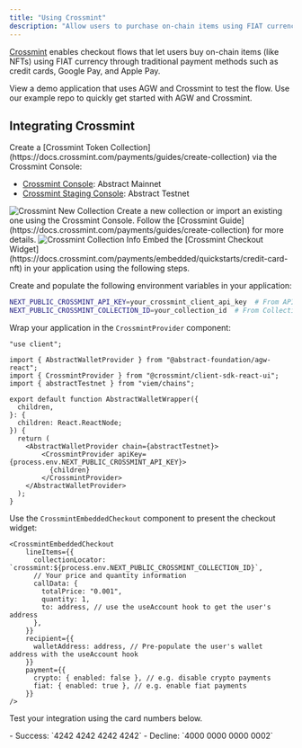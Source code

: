 ```yaml
---
title: "Using Crossmint"
description: "Allow users to purchase on-chain items using FIAT currencies via Crossmint."
---
```


[Crossmint](https://www.crossmint.com/) enables checkout flows that let users buy on-chain items (like NFTs) using FIAT currency through traditional payment methods such as credit cards, Google Pay, and Apple Pay.

<CardGroup cols={2}>
  <Card title="AGW Crossmint Demo Application" icon="play" href="https://crossmint.demos.abs.xyz/">
    View a demo application that uses AGW and Crossmint to test the flow.
  </Card>
  <Card title="AGW Crossmint Example Repo" icon="github" href="https://github.com/Abstract-Foundation/examples/tree/main/crossmint">
    Use our example repo to quickly get started with AGW and Crossmint.
  </Card>
</CardGroup>

## Integrating Crossmint

<Steps>
  <Step title="Create a Crossmint Token Collection">
Create a [Crossmint Token Collection](https://docs.crossmint.com/payments/guides/create-collection) via the Crossmint Console:

- [Crossmint Console](https://staging.crossmint.com/console): Abstract Mainnet
- [Crossmint Staging Console](https://staging.crossmint.com/console): Abstract Testnet

<Frame>
    <img src="/images/crossmint-1-new-collection.jpg" alt="Crossmint New Collection" />
</Frame>

</Step>

<Step title="Configure the Collection">
    Create a new collection or import an existing one using the Crossmint Console. Follow the [Crossmint Guide](https://docs.crossmint.com/payments/guides/create-collection) for more details.

<Frame>
    <img src="/images/crossmint-2-collection-info.jpg" alt="Crossmint Collection Info" />
</Frame>

</Step>

<Step title="Embed the Checkout Widget">
Embed the [Crossmint Checkout Widget](https://docs.crossmint.com/payments/embedded/quickstarts/credit-card-nft) in your application using the following steps.

Create and populate the following environment variables in your application:

```bash
NEXT_PUBLIC_CROSSMINT_API_KEY=your_crossmint_client_api_key  # From API Keys page
NEXT_PUBLIC_CROSSMINT_COLLECTION_ID=your_collection_id  # From Collection details page
```

Wrap your application in the `CrossmintProvider` component:

```tsx {14,16}
"use client";

import { AbstractWalletProvider } from "@abstract-foundation/agw-react";
import { CrossmintProvider } from "@crossmint/client-sdk-react-ui";
import { abstractTestnet } from "viem/chains";

export default function AbstractWalletWrapper({
  children,
}: {
  children: React.ReactNode;
}) {
  return (
    <AbstractWalletProvider chain={abstractTestnet}>
        <CrossmintProvider apiKey={process.env.NEXT_PUBLIC_CROSSMINT_API_KEY}>
          {children}
        </CrossmintProvider>
    </AbstractWalletProvider>
  );
}
```

Use the `CrossmintEmbeddedCheckout` component to present the checkout widget:

```tsx
<CrossmintEmbeddedCheckout
    lineItems={{
      collectionLocator: `crossmint:${process.env.NEXT_PUBLIC_CROSSMINT_COLLECTION_ID}`,
      // Your price and quantity information
      callData: {
        totalPrice: "0.001",
        quantity: 1,
        to: address, // use the useAccount hook to get the user's address
      },
    }}
    recipient={{
      walletAddress: address, // Pre-populate the user's wallet address with the useAccount hook
    }}
    payment={{
      crypto: { enabled: false }, // e.g. disable crypto payments
      fiat: { enabled: true }, // e.g. enable fiat payments
    }}
/>
```

Test your integration using the card numbers below.

<Accordion title="Test Card Numbers">
  - Success: `4242 4242 4242 4242`
  - Decline: `4000 0000 0000 0002`
</Accordion>


</Step>
</Steps>